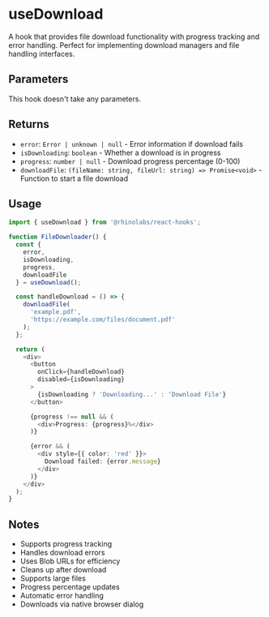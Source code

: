 # useDownload

A hook that provides file download functionality with progress tracking and error handling. Perfect for implementing download managers and file handling interfaces.

## Parameters

This hook doesn't take any parameters.

## Returns

- `error`: `Error | unknown | null` - Error information if download fails
- `isDownloading`: `boolean` - Whether a download is in progress
- `progress`: `number | null` - Download progress percentage (0-100)
- `downloadFile`: `(fileName: string, fileUrl: string) => Promise<void>` - Function to start a file download

## Usage

```typescript
import { useDownload } from '@rhinolabs/react-hooks';

function FileDownloader() {
  const { 
    error, 
    isDownloading, 
    progress, 
    downloadFile 
  } = useDownload();

  const handleDownload = () => {
    downloadFile(
      'example.pdf',
      'https://example.com/files/document.pdf'
    );
  };

  return (
    <div>
      <button 
        onClick={handleDownload}
        disabled={isDownloading}
      >
        {isDownloading ? 'Downloading...' : 'Download File'}
      </button>

      {progress !== null && (
        <div>Progress: {progress}%</div>
      )}

      {error && (
        <div style={{ color: 'red' }}>
          Download failed: {error.message}
        </div>
      )}
    </div>
  );
}
```

## Notes

- Supports progress tracking
- Handles download errors
- Uses Blob URLs for efficiency
- Cleans up after download
- Supports large files
- Progress percentage updates
- Automatic error handling
- Downloads via native browser dialog
